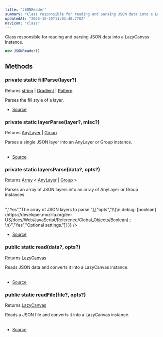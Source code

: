 ```yaml
---
title: "JSONReader"
summary: "Class responsible for reading and parsing JSON data into a LazyCanvas instance."
updatedAt: "2025-10-29T11:03:48.770Z"
navIcon: "class"
---
```





Class responsible for reading and parsing JSON data into a LazyCanvas instance.



```typescript
new JSONReader()
```




## Methods

### private static fillParse(layer?)
Returns [string](https://developer.mozilla.org/en-US/docs/Web/JavaScript/Reference/Global_Objects/String) | [Gradient](/LazyCanvas/Classes/Helpers/Gradient) | [Pattern](/LazyCanvas/Classes/Helpers/Pattern)

Parses the fill style of a layer.



<Table data={{ headers: [{"content":"Parameter","key":"parameter","sortable":true},{"content":"Type","key":"type","sortable":true},{"content":"Optional","key":"optional","sortable":true},{"content":"Description","key":"description"}], rows: [["layer","[JSONLayer](/LazyCanvas/types/JSONLayer)","Yes","The layer whose fill style is to be parsed."]] }} />



- [Source](https://github.com/NMMTY/LazyCanvas/blob/e5b83021346e886d435469de8abb93654e0fb45d/packages/lazycanvas/src/structures/helpers/readers/JSONReader.ts#L153)

### private static layerParse(layer?, misc?)
Returns [AnyLayer](/LazyCanvas/types/AnyLayer) | [Group](/LazyCanvas/Classes/Components/Group)

Parses a single JSON layer into an AnyLayer or Group instance.



<Table data={{ headers: [{"content":"Parameter","key":"parameter","sortable":true},{"content":"Type","key":"type","sortable":true},{"content":"Optional","key":"optional","sortable":true},{"content":"Description","key":"description"}], rows: [["layer","[IGroup](/LazyCanvas/interfaces/IGroup) | [Group](/LazyCanvas/Classes/Components/Group) | [JSONLayer](/LazyCanvas/types/JSONLayer)","Yes","The JSON layer to parse."],["misc","[IBaseLayerMisc](/LazyCanvas/interfaces/IBaseLayerMisc)","Yes","Miscellaneous options for the layer."]] }} />



- [Source](https://github.com/NMMTY/LazyCanvas/blob/e5b83021346e886d435469de8abb93654e0fb45d/packages/lazycanvas/src/structures/helpers/readers/JSONReader.ts#L116)

### private static layersParse(data?, opts?)
Returns [Array](https://developer.mozilla.org/en-US/docs/Web/JavaScript/Reference/Global_Objects/Array) \< [AnyLayer](/LazyCanvas/types/AnyLayer) | [Group](/LazyCanvas/Classes/Components/Group) \>

Parses an array of JSON layers into an array of AnyLayer or Group instances.



<Table data={{ headers: [{"content":"Parameter","key":"parameter","sortable":true},{"content":"Type","key":"type","sortable":true},{"content":"Optional","key":"optional","sortable":true},{"content":"Description","key":"description"}], rows: [["data","[Array](https://developer.mozilla.org/en-US/docs/Web/JavaScript/Reference/Global_Objects/Array) \\< [Group](/LazyCanvas/Classes/Components/Group) | [JSONLayer](/LazyCanvas/types/JSONLayer) \\>","Yes","The array of JSON layers to parse."],["opts","\\{\n  debug:   [boolean](https://developer.mozilla.org/en-US/docs/Web/JavaScript/Reference/Global_Objects/Boolean) ; \n}","Yes","Optional settings."]] }} />



- [Source](https://github.com/NMMTY/LazyCanvas/blob/e5b83021346e886d435469de8abb93654e0fb45d/packages/lazycanvas/src/structures/helpers/readers/JSONReader.ts#L94)

### public static read(data?, opts?)
Returns [LazyCanvas](/LazyCanvas/Classes/General/LazyCanvas)

Reads JSON data and converts it into a LazyCanvas instance.



<Table data={{ headers: [{"content":"Parameter","key":"parameter","sortable":true},{"content":"Type","key":"type","sortable":true},{"content":"Optional","key":"optional","sortable":true},{"content":"Description","key":"description"}], rows: [["data","[IOLazyCanvas](/LazyCanvas/interfaces/IOLazyCanvas)","Yes","The JSON data to read."],["opts","\\{\n  debug:   [boolean](https://developer.mozilla.org/en-US/docs/Web/JavaScript/Reference/Global_Objects/Boolean) ; \n}","Yes","Optional settings."]] }} />



- [Source](https://github.com/NMMTY/LazyCanvas/blob/e5b83021346e886d435469de8abb93654e0fb45d/packages/lazycanvas/src/structures/helpers/readers/JSONReader.ts#L40)

### public static readFile(file?, opts?)
Returns [LazyCanvas](/LazyCanvas/Classes/General/LazyCanvas)

Reads a JSON file and converts it into a LazyCanvas instance.



<Table data={{ headers: [{"content":"Parameter","key":"parameter","sortable":true},{"content":"Type","key":"type","sortable":true},{"content":"Optional","key":"optional","sortable":true},{"content":"Description","key":"description"}], rows: [["file","[string](https://developer.mozilla.org/en-US/docs/Web/JavaScript/Reference/Global_Objects/String)","Yes","The path to the JSON file."],["opts","\\{\n  debug:   [boolean](https://developer.mozilla.org/en-US/docs/Web/JavaScript/Reference/Global_Objects/Boolean) ; \n}","Yes","Optional settings."]] }} />



- [Source](https://github.com/NMMTY/LazyCanvas/blob/e5b83021346e886d435469de8abb93654e0fb45d/packages/lazycanvas/src/structures/helpers/readers/JSONReader.ts#L76)